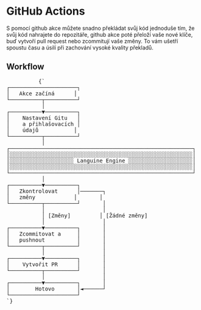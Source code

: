 # GitHub Actions

S pomocí github akce můžete snadno překládat svůj kód jednoduše tím, že svůj kód nahrajete do repozitáře, github akce poté přeloží vaše nové klíče, buď vytvoří pull request nebo zcommitují vaše změny.
To vám ušetří spoustu času a úsilí při zachování vysoké kvality překladů.


## Workflow
<div className="flex flex-col items-center justify-center p-4 mt-10 h-[400px] sm:h-[500px] md:h-[650px]">
        <pre
          className="p-4 text-sm leading-5 scale-[0.5] sm:scale-[0.65] md:scale-90 transform-gpu"
          style={{
            fontFamily: "monospace",
            whiteSpace: "pre",
            textAlign: "left",
          }}
        >
          {`
┌─────────────────────┐
│   Akce začíná      │
└──────────┬──────────┘
           │
┌──────────▼──────────┐
│    Nastavení Gitu   │
│    a přihlašovacích │
│    údajů           │
└──────────┬──────────┘
           │
┌─────────────────────────────────────────────────────────┐
│░░░░░░░░░░░░░░░░░░░░░░░░░░░░░░░░░░░░░░░░░░░░░░░░░░░░░░░░░│
│░░░░░░░░░░░░░░░░░░░░ Languine Engine ░░░░░░░░░░░░░░░░░░░░│
│░░░░░░░░░░░░░░░░░░░░░░░░░░░░░░░░░░░░░░░░░░░░░░░░░░░░░░░░░│
└─────────────────────────────────────────────────────────┘
           │
┌──────────▼──────────┐
│   Zkontrolovat      │───────┐
│   změny            │       │
└──────────┬──────────┘       │
           │                  │
           │ [Změny]         │ [Žádné změny]
           │                  │
┌──────────▼──────────┐       │
│   Zcommitovat a     │       │
│   pushnout          │       │
└──────────┬──────────┘       │
           │                  │
┌──────────▼──────────┐       │
│    Vytvořit PR      │       │
└──────────┬──────────┘       │
           │                  │
┌──────────▼──────────┐       │
│        Hotovo       │◄──────┘
└─────────────────────┘
`}
        </pre>
      </div>
